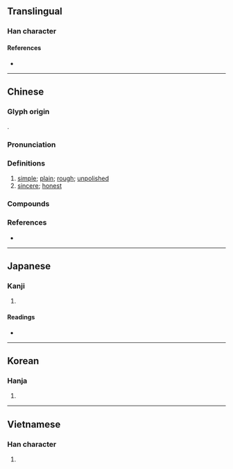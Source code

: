 {{also|朴}}
{{character info/new}}
==Translingual==

===Han character===
{{Han char|rn=75|rad=木|as=12|sn=16|four=42934|canj=DTCO|ids=⿰木菐}}

====References====
* {{Han ref|kx=0551.280|dkj=15495|dj=0940.030|hdz=21291.040|uh=6A38|ud=27192|bh=BEEB|bd=48875}}

----

==Chinese==
{{zh-forms|s=朴}}
{{zh-wp|en:Pu (Daoism)}}

===Glyph origin===
{{Han etym}}
{{Han compound|木|菐|c1=s|c2=p|t1=wood|ls=psc}}.

===Pronunciation===
{{zh-pron
|m=樸
|c=buk6,pok3
|h=
|mn=phoh/phok
|mn_note=phoh - vernacular, phok - literary
|w=
|mc=y
|oc=y
|ma=
|cat=a
}}

===Definitions===
{{zh-hanzi}}

# [[simple]]; [[plain]]; [[rough]]; [[unpolished]]
# [[sincere]]; [[honest]]

===Compounds===
{{zh-der|儉樸|反樸|古樸|淳樸|樸學|斲琱為樸|樸鈍|樸質無華|樸陋|渾樸|樸父|樸重|敦樸|樸實無華|拙樸|樸實|樸魯|抱素懷樸|樸訥誠篤|樸厚|樸野|渾樸自然|棫樸|樸拙|樸素無華|斫雕為樸|樸鄙|樸素|樸實頭|樸訥|樸直|樸質|樸樕|斲雕為樸|樸馬|抱樸|還淳返樸|郁樸|純樸|簡樸|還淳反樸|誠樸|質樸}}

===References===
* {{R:nan:thcwdq}}

----

==Japanese==

===Kanji===
{{ja-kanji|grade=|rs=木12}}

# {{defn|lang=ja|sort=木12}}

====Readings====
* {{ja-readings
|goon=ほく, ぼく
|kanon=はく, ほく
|kanyoon=ぼく
|kun=[[きじ]] (kiji), [[あらき]] (araki), [[すなお]] (sunao)}}

----

==Korean==

===Hanja===
{{ko-hanja|hangeul=[[복]], [[박]]|eumhun=|rv=bok, bak|mr=pok, pak|y=pok, pak}}

# {{defn|lang=ko|sort=木12}}

----

==Vietnamese==

===Han character===
{{vi-hantu|[[phác]], [[bốc]]|rs=木12}}

# {{defn|lang=vi|sort=木12}}